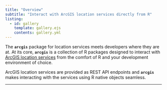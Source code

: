 ```yaml
---
title: "Overview"
subtitle: "Interact with ArcGIS location services directly from R"
listing:
  - id: gallery
    template: gallery.ejs
    contents: gallery.yml
---
```


The **`arcgis`** package for location services meets developers where they are at. At its core, **`arcgis`** is a collection of R packages designed to interact with [ArcGIS location services](https://developers.arcgis.com/documentation/mapping-apis-and-services/) from the comfort of R and your development environment of choice. 

ArcGIS location services are provided as REST API endpoints and **`arcgis`** makes interacting with the services using R native objects seamless.

<hr>

